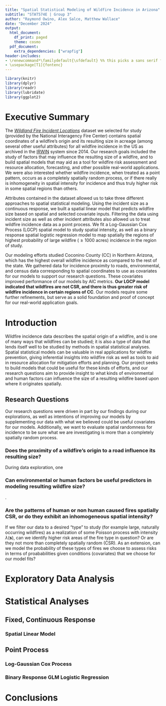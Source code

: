 ```yaml
---
title: "Spatial Statistical Modeling of Wildfire Incidence in Arizona"
subtitle: "STAT574E | Group 3"
author: "Raymond Owino, Alex Salce, Matthew Wallace"
date: "December 2024"
output:
  html_document:
    df_print: paged
    theme: cosmo
  pdf_document:
    extra_dependencies: ["wrapfig"]
header-includes:
- \renewcommand*\familydefault{\sfdefault} %% this picks a sans serif font
- \usepackage[T1]{fontenc}
---
```


```r
library(knitr)
library(dplyr)
library(readr)
library(lubridate)
library(ggplot2)

```

# Executive Summary

The *[Wildland Fire Incident Locations](https://data-nifc.opendata.arcgis.com/datasets/nifc::wildland-fire-incident-locations/about)* dataset we selected for study (provided by the National Interagency Fire Center) contains spatial coordinates of a wildfire's origin and its resulting size in acreage (among several other useful attributes) for all wildfire incidence in the US as archived in the [IRWIN](https://www.wildfire.gov/application/irwin-integrated-reporting-wildfire-information) system since 2014. Our research goals included the study of factors that may influence the resulting size of a wildfire, and to build spatial models that may aid as a tool for wildfire risk assessment and resource allocation, forecasting, and other possible real-world applications. We were also interested whether wildfire incidence, when treated as a point pattern, occurs as a completely spatially random process, or if there really is inhomogeneity in spatial intensity for incidence and thus truly higher risk in some spatial regions than others.

Attributes contained in the dataset allowed us to take three different approaches to spatial statistical modeling. Using the incident size as a continuous response, we built a spatial linear model that predicts wildfire size based on spatial and selected covariate inputs. Filtering the data using incident size as well as other incident attributes also allowed us to treat wildfire incidence data as a point process. We fit a Log-Gaussian Cox Process (LGCP) spatial model to study spatial intensity, as well as a binary response spatial logistic regression model to map spatially the regions of highest probability of large wildfire ($\geq 1000$ acres) incidence in the region of study.

Our modeling efforts studied Coconino County (CC) in Northern Arizona, which has the highest overall wildfire incidence as compared to the rest of the state. We gathered data for incidence proximity to roads, environmental, and census data corresponding to spatial coordinates to use as covariates for our models to support our research questions. These covariates improved performance of our models by AIC metrics.  **Our LGCP model indicated that wildfires are not CSR, and there is thus greater risk of wildfire incidence in certain regions of CC**. Our models require some further refinements, but serve as a solid foundation and proof of concept for our real-world application goals.

# Introduction

Wildfire incidence data describes the spatial origin of a wildfire, and is one of many ways that wildfires can be studied; it is also a type of data that lends itself well to be studied by methods in spatial statistical analyses. Spatial statistical models can be valuable in real applications for wildfire prevention, giving inferential insights into wildfire risk as well as tools to aid in resource allocation for mitigation efforts and planning. Our project seeks to build models that could be useful for these kinds of efforts, and our research questions aim to provide insight to what kinds of environmental and human factors can influence the size of a resulting wildfire based upon where it originates spatially.


## Research Questions

Our research questions were driven in part by our findings during our explorations, as well as intentions of improving our models by supplementing our data with what we believed could be useful covariates for our models. Additionally, we want to evaluate spatial randomness for incidence to be sure what we are investigating is more than a completely spatially random process.

### Does the proximity of a wildfire’s origin to a road influence its resulting size?

During data exploration, one 

### Can environmental or human factors be useful predictors in modeling resulting wildfire size?

.

### Are the patterns of human or non human caused fires spatially CSR, or do they exhibit an inhomogeneous spatial intensity?

If  we filter our data to a desired "type" to study (for example large, naturally occurring wildfires) as a realization of some Poisson process with intensity $\lambda(\mathbf{s})$, can we identify higher risk areas of the fire type in question? Or are they not more than completely spatially random (CSR). As an extension, can we model the probability of these types of fires we choose to assess risks in terms of proababilities given conditions (covariates) that we choose for our model fits?


# Exploratory Data Analysis


# Statistical Analyses

## Fixed, Continuous Response

### Spatial Linear Model


## Point Process

### Log-Gaussian Cox Process

### Binary Response GLM Logistic Regression


# Conclusions


